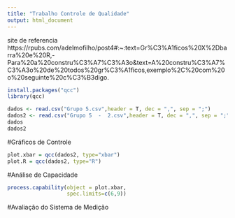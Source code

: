 ```yaml
---
title: "Trabalho Controle de Qualidade"
output: html_document
---
```


site de referencia
https://rpubs.com/adelmofilho/post4#:~:text=Gr%C3%A1ficos%20X%2Dbarra%20e%20R,-Para%20a%20constru%C3%A7%C3%A3o&text=A%20constru%C3%A7%C3%A3o%20de%20todos%20gr%C3%A1ficos,exemplo%2C%20com%20o%20seguinte%20c%C3%B3digo.

```r
install.packages("qcc")
library(qcc)
```


```r
dados <- read.csv("Grupo 5.csv",header = T, dec = ",", sep = ";")
dados2 <- read.csv("Grupo 5  -  2.csv",header = T, dec = ",", sep = ";")
dados
dados2
```

#Gráficos de Controle
```r
plot.xbar = qcc(dados2, type="xbar")
plot.R = qcc(dados2, type="R")
```


#Análise de Capacidade 
```r
process.capability(object = plot.xbar,
                   spec.limits=c(6,9))
```


#Avaliação do Sistema de Medição
```r

```

